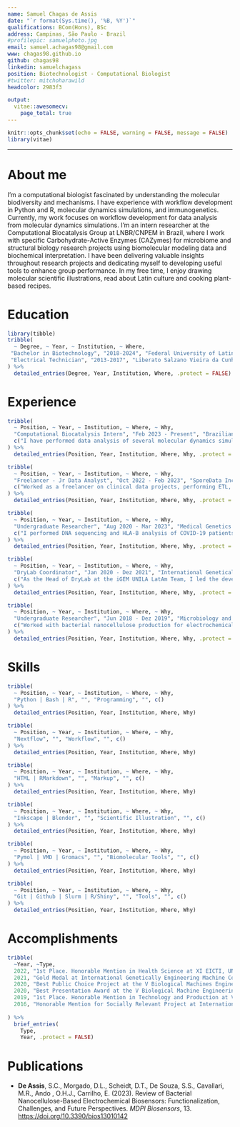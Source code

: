 ```yaml
---
name: Samuel Chagas de Assis
date: "`r format(Sys.time(), '%B, %Y')`"
qualifications: BCom(Hons), BSc
address: Campinas, São Paulo - Brazil
#profilepic: samuelphoto.jpg
email: samuel.achagas98@gmail.com
www: chagas98.github.io
github: chagas98
linkedin: samuelchagass
position: Biotechnologist - Computational Biologist
#twitter: mitchoharawild
headcolor: 2983f3

output: 
  vitae::awesomecv:
    page_total: true
---
```


```r
knitr::opts_chunk$set(echo = FALSE, warning = FALSE, message = FALSE)
library(vitae)
```

---

# About me
\newcommand\tab[1][1cm]{\hspace*{#1}}
\begingroup
\fontsize{10}{12}\selectfont
\tab[1cm]I'm a computational biologist fascinated by understanding the molecular biodiversity and mechanisms. I have experience with workflow development in Python and R, molecular dynamics simulations, and immunogenetics. Currently, my work focuses on workflow development for data analysis from molecular dynamics simulations.  I’m an intern researcher at the Computational Biocatalysis Group at LNBR/CNPEM in Brazil, where I work with specific Carbohydrate-Active Enzymes (CAZymes) for microbiome and structural biology research projects using biomolecular modeling data and biochemical interpretation. I have been delivering valuable insights throughout research projects and dedicating myself to developing useful tools to enhance group performance. In my free time, I enjoy drawing molecular scientific illustrations, read about Latin culture and cooking plant-based recipes. 

\endgroup

# Education

```r
library(tibble)
tribble(
  ~ Degree, ~ Year, ~ Institution, ~ Where,
 "Bachelor in Biotechnology", "2018-2024", "Federal University of Latin-American Integration (UNILA)", "Foz do Iguaçu, Brazil",
 "Electrical Technician", "2013-2017", "Liberato Salzano Vieira da Cunha Foudation", "Novo Hamburgo, Brazil"
) %>% 
  detailed_entries(Degree, Year, Institution, Where, .protect = FALSE)
```

# Experience

```r
tribble(
  ~ Position, ~ Year, ~ Institution, ~ Where, ~ Why,
  "Computational Biocatalysis Intern", "Feb 2023 - Present", "Brazilian Center for Research in Energy and Materials (CNPEM)", "Campinas, São Paulo",
  c("I have performed data analysis of several molecular dynamics simulations and large-scale molecular docking, primarily using Python and Shell scripting compatible with Slurm HPC environment. The main goal are new insights about molecular mechanisms from new Carbohydrate-Active enzyme families, which benefits the experimental team for mutation screening and activity assays.", "\\textbf{|} Molecular Dynamics and Structural Bioinformatics \\textbf{|} Gromacs \\textbf{|} Slurm/HPC \\textbf{|} Python/MDAnalysis \\textbf{|} Autodock Vina \\textbf{|} Conda/Bioconda \\textbf{|} Pymol/VMD \\textbf{|}")
) %>% 
  detailed_entries(Position, Year, Institution, Where, Why, .protect = FALSE)
```

```r
tribble(
  ~ Position, ~ Year, ~ Institution, ~ Where, ~ Why,
  "Freelancer - Jr Data Analyst", "Oct 2022 - Feb 2023", "SporeData Inc.", "Remote",
  c("Worked as a freelancer on clinical data projects, performing ETL, cohort generation, data visualization, clinical study reports, and statistical analyses.", "\\textbf{|} Clinical Data \\textbf{|} R \\textbf{|} SparkR \\textbf{|} RMarkdown \\textbf{|} Cloud/N3C \\textbf{|}")
) %>% 
  detailed_entries(Position, Year, Institution, Where, Why, .protect = FALSE)
```

```r
tribble(
  ~ Position, ~ Year, ~ Institution, ~ Where, ~ Why,
  "Undergraduate Researcher", "Aug 2020 - Mar 2023", "Medical Genetics Lab - UNILA", "Foz do Iguaçu, Brazil",
  c("I performed DNA sequencing and HLA-B analysis of COVID-19 patients, gathering clinical and genomic data, along with HLA-epitope binding affinities from computational predictions, to study the mutational landscape of SARS-CoV-2 variants in Foz do Iguaçu. I worked with a Nextflow pipeline to collect, transform, and visualize missense mutations affecting HLA epitopes based on machine learning tools. The result is an easy-to-use pipeline that contributes to genomic surveillance approaches for a Brazilian border research group. \\href{https://github.com/chagas98/sarscovHLAFoz}{(\\underline{Details})}", "\\textbf{|} Missense mutation analyses \\textbf{|} GISAID \\textbf{|} Nextflow \\textbf{|} Bash \\textbf{|} Python \\textbf{|} R \\textbf{|} Sanger Sequencing \\textbf{|} netMHCpan4.1 \\textbf{|}")
) %>% 
  detailed_entries(Position, Year, Institution, Where, Why, .protect = FALSE)
```

```r
tribble(
  ~ Position, ~ Year, ~ Institution, ~ Where, ~ Why,
  "DryLab Coordinator", "Jan 2020 - Dez 2021", "International Genetically Engineered Machine Competition (iGEM)", "Paris, France",
  c("As the Head of DryLab at the iGEM UNILA LatAm Team, I led the development of a kinetic model with parameter optimization. We used an Ordinary Differential Equations (ODEs) framework coupled with sensitivity analysis to evaluate the performance of our synthetic genetic circuit. This model provided valuable insights to the experimental team, helping them design experiments and identify key parameters to improve system performance. Also, we built the Carpincho Toehold Generator, specialized in the design of Toeholds for miRNAs detection, using Python and NUPACK API. \\href{https://github.com/chagas98/iGEM2021_Modeling}{(\\underline{Details})}", "\\textbf{|} System biology \\textbf{|} Python \\textbf{|} R \\textbf{|}")
) %>% 
  detailed_entries(Position, Year, Institution, Where, Why, .protect = FALSE)
```

```r
tribble(
  ~ Position, ~ Year, ~ Institution, ~ Where, ~ Why,
  "Undergraduate Researcher", "Jun 2018 - Dez 2019", "Microbiology and Biochemical Lab - UNILA", "Foz do Iguaçu, Brazil",
  c("Worked with bacterial nanocellulose production for electrochemical applications, establishing bacteria cultivation, biofilm extraction and purification protocols. Additionally, conducted a literature review bridging the gap between bacterial nanocellulose and its electrochemical applications.", "\\textbf{|} Laboratory practices \\textbf{|} Literature review \\textbf{|} Microbiology lab protocols \\textbf{|}")
) %>% 
  detailed_entries(Position, Year, Institution, Where, Why, .protect = FALSE)
```


# Skills

```r
tribble(
  ~ Position, ~ Year, ~ Institution, ~ Where, ~ Why,
  "Python | Bash | R", "", "Programming", "", c()
) %>% 
  detailed_entries(Position, Year, Institution, Where, Why)

tribble(
  ~ Position, ~ Year, ~ Institution, ~ Where, ~ Why,
  "Nextflow", "", "Workflow", "", c()
) %>% 
  detailed_entries(Position, Year, Institution, Where, Why)

tribble(
  ~ Position, ~ Year, ~ Institution, ~ Where, ~ Why,
  "HTML | RMarkdown", "", "Markup", "", c()
) %>% 
  detailed_entries(Position, Year, Institution, Where, Why)

tribble(
  ~ Position, ~ Year, ~ Institution, ~ Where, ~ Why,
  "Inkscape | Blender", "", "Scientific Illustration", "", c()
) %>% 
  detailed_entries(Position, Year, Institution, Where, Why)

tribble(
  ~ Position, ~ Year, ~ Institution, ~ Where, ~ Why,
  "Pymol | VMD | Gromacs", "", "Biomolecular Tools", "", c()
) %>% 
  detailed_entries(Position, Year, Institution, Where, Why)

tribble(
  ~ Position, ~ Year, ~ Institution, ~ Where, ~ Why,
  "Git | Github | Slurm | R/Shiny", "", "Tools", "", c()
) %>% 
  detailed_entries(Position, Year, Institution, Where, Why)
```

# Accomplishments

```r
tribble(
  ~Year, ~Type,
  2022, "1st Place. Honorable Mention in Health Science at XI EICTI, UNILA",
  2021, "Gold Medal at International Genetically Engineering Machine Competition - iGEM",
  2020, "Best Public Choice Project at the V Biological Machines Engineering Summer Program - UFMG",
  2020, "Best Presentation Award at the V Biological Machine Engineering Summer Program - UFMG",
  2019, "1st Place. Honorable Mention in Technology and Production at VII SEUNI - UNILA",
  2016, "Honorable Mention for Socially Relevant Project at International Conference MOSTRATEC, UNESCO."
  
) %>% 
  brief_entries(
    Type,
    Year, .protect = FALSE)
```

# Publications

\begingroup
\fontsize{10}{12}\selectfont

* **De Assis**, S.C., Morgado, D.L., Scheidt, D.T., De Souza, S.S., Cavallari, M.R., Ando , O.H.J., Carrilho, E. (2023). Review of Bacterial Nanocellulose-Based Electrochemical Biosensors: Functionalization, Challenges, and Future Perspectives. *MDPI Biosensors*, 13. [https://doi.org/10.3390/bios13010142](https://doi.org/10.3390/bios13010142)


\endgroup

